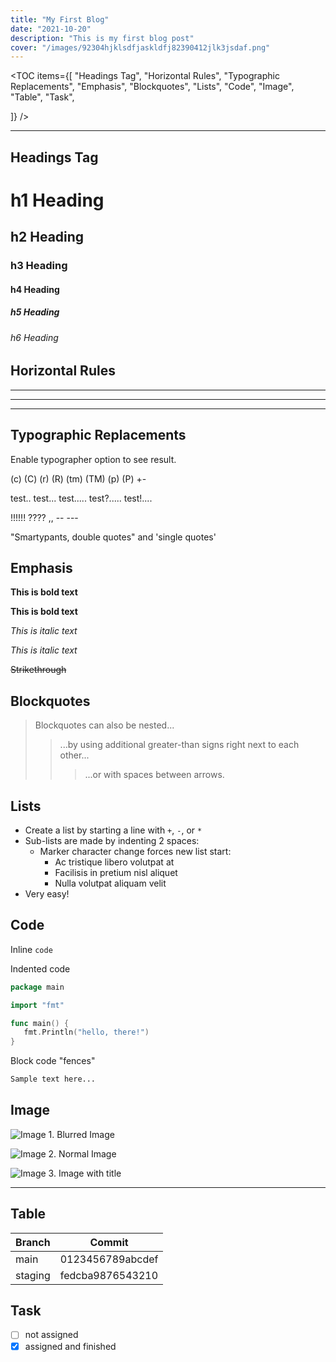```yaml
---
title: "My First Blog"
date: "2021-10-20"
description: "This is my first blog post"
cover: "/images/92304hjklsdfjaskldfj82390412jlk3jsdaf.png"
---
```


<TOC 
   items={[
         "Headings Tag", 
         "Horizontal Rules", 
         "Typographic Replacements",
         "Emphasis", "Blockquotes",
         "Lists", "Code", "Image", 
         "Table", "Task",

   ]} />

<hr />

## Headings Tag

# h1 Heading

## h2 Heading

### h3 Heading

#### h4 Heading

##### h5 Heading

###### h6 Heading

## Horizontal Rules

---

---

---

## Typographic Replacements

Enable typographer option to see result.

(c) (C) (r) (R) (tm) (TM) (p) (P) +-

test.. test... test..... test?..... test!....

!!!!!! ???? ,, -- ---

"Smartypants, double quotes" and 'single quotes'

## Emphasis

**This is bold text**

**This is bold text**

_This is italic text_

_This is italic text_

~~Strikethrough~~

## Blockquotes

> Blockquotes can also be nested...
>
> > ...by using additional greater-than signs right next to each other...
> >
> > > ...or with spaces between arrows.

## Lists

-  Create a list by starting a line with `+`, `-`, or `*`
-  Sub-lists are made by indenting 2 spaces:
   -  Marker character change forces new list start:
      -  Ac tristique libero volutpat at
      *  Facilisis in pretium nisl aliquet
      -  Nulla volutpat aliquam velit
-  Very easy!

## Code

Inline `code`

Indented code
```go
package main

import "fmt"

func main() {
   fmt.Println("hello, there!")
}

```

Block code "fences"

```bash
Sample text here...
```

## Image
<Image src="/images/5c78601b3573afc72b33c7f6abd1401cd87f6cd7.jpeg" alt="Image" />
1. Blurred Image
   
<img
className="rounded-md select-none border-2 dark:border-0 border-black"
priority="false"
draggable="false"
src="/images/894kadsfkj12321kjl21lkjdsfksdfaweoifjewoaijoidfjgvaoids.png" alt="Image" />
2. Normal Image

<img src="/images/coocobolo.png" alt="Image" title="coocobolo.png" />
3. Image with title

---


## Table

| Branch  | Commit           |
| ------- | ---------------- |
| main    | 0123456789abcdef |
| staging | fedcba9876543210 |

## Task
- [ ] not assigned
- [x] assigned and finished
